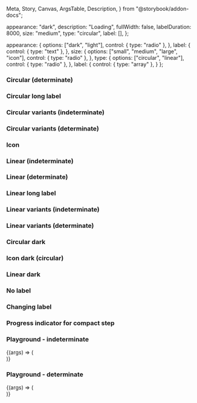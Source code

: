   Meta,
  Story,
  Canvas,
  ArgsTable,
  Description,
} from "@storybook/addon-docs";



<Meta title="Loading" component={IcLoadingIndicator} />

<Description markdown={readme} />

  appearance: "dark",
  description: "Loading",
  fullWidth: false,
  labelDuration: 8000,
  size: "medium",
  type: "circular",
  label: [],
};

  appearance: {
    options: ["dark", "light"],
    control: { type: "radio" },
  },
  label: {
    control: { type: "text" },
  },
  size: {
    options: ["small", "medium", "large", "icon"],
    control: { type: "radio" },
  },
  type: {
    options: ["circular", "linear"],
    control: { type: "radio" },
  },
  label: {
    control: { type: "array" },
  }
};

### Circular (determinate)

<Canvas>
  <Story name="Circular (indeterminate)">
    <IcLoadingIndicator label="Loading..." />
  </Story>
</Canvas>

<Canvas>
  <Story
    name="Circular (determinate)"
  >
    <IcLoadingIndicator
      progress="30"
      min="0"
      max="100"
      label="Loading..."
    />
  </Story>
</Canvas>

### Circular long label

<Canvas>
  <Story name="Circular long label">
    <IcLoadingIndicator label="This is a label for a loading indicator that is indeterminate and should wrap onto more than one line when it gets too long" />
  </Story>
</Canvas>

### Circular variants (indeterminate)

<Canvas>
  <Story name="Circular variants (indeterminate)">
    <div style={{ display: "grid", gap: "50px" }}>
      <IcLoadingIndicator label="Small" size="small" />
      <IcLoadingIndicator label="Default" />
      <IcLoadingIndicator label="Large" size="large" />
    </div>
  </Story>
</Canvas>

### Circular variants (determinate)

<Canvas>
  <Story
    name="Circular variants (determinate)"
  >
    <div style={{ display: "grid", gap: "50px" }}>
      <IcLoadingIndicator
        progress="30"
        min="0"
        max="100"
        label="Small"
        size="small"
      />
      <IcLoadingIndicator
        progress="30"
        min="0"
        max="100"
        label="Default"
      />
      <IcLoadingIndicator
        progress="30"
        min="0"
        max="100"
        label="Large"
        size="large"
      />
    </div>
  </Story>
</Canvas>

### Icon

<Canvas>
  <Story name="Icon (circular)">
    <IcLoadingIndicator size="icon" />
  </Story>
</Canvas>

### Linear (indeterminate)

<Canvas>
  <Story name="Linear (indeterminate)">
    <IcLoadingIndicator label="Loading..." type="linear" />
  </Story>
</Canvas>

### Linear (determinate)

<Canvas>
  <Story
    name="Linear (determinate)"
  >
    <IcLoadingIndicator
      progress="30"
      min="0"
      max="100"
      label="Loading..."
      type="linear"
    />
  </Story>
</Canvas>

### Linear long label

<Canvas>
  <Story name="Linear long label">
    <IcLoadingIndicator type="linear" label="This is a label for a loading indicator that is indeterminate and should wrap onto more than one line when it gets too long" />
  </Story>
</Canvas>

### Linear variants (indeterminate)

<Canvas>
  <Story name="Linear variants (indeterminate)">
    <div style={{ display: "grid", gap: "50px" }}>
      <IcLoadingIndicator label="Small" size="small" type="linear" />
      <IcLoadingIndicator label="Default" type="linear" />
      <IcLoadingIndicator label="Large" size="large" type="linear" />
      <IcLoadingIndicator
        label="Full-width"
        size="medium"
        type="linear"
        fullWidth={true}
      />
    </div>
  </Story>
</Canvas>

### Linear variants (determinate)

<Canvas>
  <Story
    name="Linear variants (determinate)"
  >
    <div style={{ display: "grid", gap: "50px" }}>
      <IcLoadingIndicator
        progress="30"
        min="0"
        max="100"
        label="Small"
        size="small"
        type="linear"
      />
      <IcLoadingIndicator
        progress="30"
        min="0"
        max="100"
        label="Default"
        type="linear"
      />
      <IcLoadingIndicator
        progress="30"
        min="0"
        max="100"
        label="Large"
        size="large"
        type="linear"
      />
      <IcLoadingIndicator
        progress="30"
        min="0"
        max="100"
        label="Full-width"
        size="medium"
        type="linear"
        fullWidth={true}
      />
    </div>
  </Story>
</Canvas>

### Circular dark

<Canvas>
  <Story name="Circular dark" parameters={{ backgrounds: { default: "dark" } }}>
    <div style={{ display: "grid", gap: "50px" }}>
      <IcLoadingIndicator label="Small" size="small" dark />
      <IcLoadingIndicator label="Default" dark />
      <IcLoadingIndicator label="Large" size="large" dark />
    </div>
  </Story>
</Canvas>

### Icon dark (circular)

<Canvas>
  <Story
    name="Icon dark (circular)"
    parameters={{ backgrounds: { default: "dark" } }}
  >
    <IcLoadingIndicator size="icon" dark />
  </Story>
</Canvas>

### Linear dark

<Canvas>
  <Story name="Linear dark" parameters={{ backgrounds: { default: "dark" } }}>
    <div style={{ display: "grid", gap: "50px" }}>
      <IcLoadingIndicator label="Default" type="linear" dark />
      <IcLoadingIndicator label="Large" size="large" type="linear" dark />
      <IcLoadingIndicator
        label="Full-width"
        type="linear"
        fullWidth={true}
        dark
      />
    </div>
  </Story>
</Canvas>

### No label

<Canvas>
  <Story name="No label">
    <div style={{ display: "grid", gap: "50px" }}>
      <IcLoadingIndicator description="Loading" />
      <IcLoadingIndicator description="Loading" type="linear" />
    </div>
  </Story>
</Canvas>

### Changing label

<Canvas>
  <Story name="Changing label">
    <IcLoadingIndicator
      label={["Loading...", "Still loading..."]}
      labelDuration="4000"
    />
  </Story>
</Canvas>

### Progress indicator for compact step

<Canvas>
  <Story
    name="Progress indicator for compact step"
    parameters={{ loki: { skip: true } }}
  >
    <IcLoadingIndicator
      size="small"
      inner-label="3"
      progress="30"
      min="0"
      max="100"
    />
  </Story>
</Canvas>

### Playground - indeterminate

<Canvas>
  <Story name="Playground - indeterminate"
    args={defaultArgs}
    argTypes={defaultArgTypes}
  >
    {(args) => (
        <div style={{ backgroundColor: args.appearance === "light" ? "#393939" : "#FFFFFF", padding: "16px" }}>
          <IcLoadingIndicator
            appearance={args.appearance}
            description={args.description}
            fullWidth={args.fullWidth}
            labelDuration={args.labelDuration}
            size={args.size}
            type={args.type}
            label={args.label}
          />
        </div>
      )}
  </Story>
</Canvas>

### Playground - determinate

<Canvas>
  <Story name="Playground - determinate"
    args={{
      ...defaultArgs,
      max: 100,
      min: 0,
      progress: 30,
    }}
    argTypes={defaultArgTypes}
  >
    {(args) => (
        <div style={{ backgroundColor: args.appearance === "light" ? "#393939" : "#FFFFFF", padding: "16px" }}>
          <IcLoadingIndicator
            appearance={args.appearance}
            description={args.description}
            fullWidth={args.fullWidth}
            labelDuration={args.labelDuration}
            size={args.size}
            type={args.type}
            label={args.label}
            progress={args.progress}
            min={args.min}
            max={args.max}
          />
        </div>
      )}
  </Story>
</Canvas>
